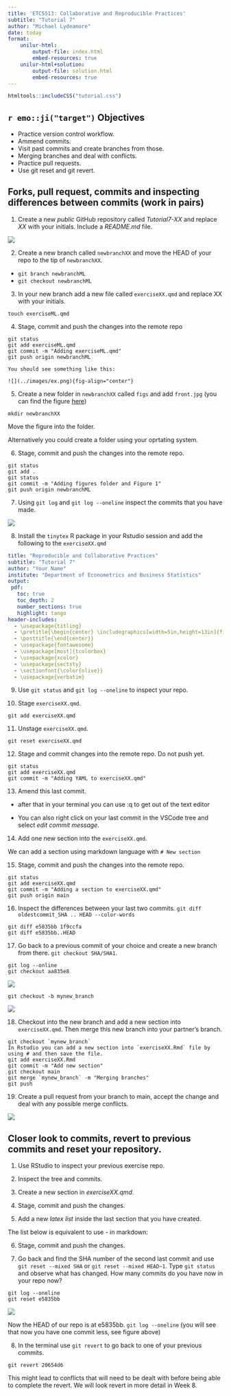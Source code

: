 ```yaml
---
title: 'ETC5513: Collaborative and Reproducible Practices'
subtitle: "Tutorial 7"
author: "Michael Lydeamore"
date: today
format:
    unilur-html:
        output-file: index.html
        embed-resources: true
    unilur-html+solution:
        output-file: solution.html
        embed-resources: true
---
```

```r
htmltools::includeCSS("tutorial.css")
```


## `r emo::ji("target")` Objectives

* Practice version control workflow.
* Ammend commits.
* Visit past commits and create branches from those.
* Merging branches and deal with conflicts.
* Practice pull requests.
* Use git reset and git revert.

##  Forks, pull request, commits and inspecting differences between commits (work in pairs)

1. Create a new *public* GitHub repository called *Tutorial7-XX* and replace *XX* with your initials. Include a *README.md* file.

::: {.unilur-solution}
![](../images/t1.png){fig-align="center"}
:::

2. Create a new branch called `newbranchXX` and move the HEAD of your repo to the tip of `newbranchXX`.

::: {.unilur-solution}
* `git branch newbranchML`
* `git checkout newbranchML`
:::
  
3. In your new branch add a new file called `exerciseXX.qmd` and replace XX with your initials.

::: {.unilur-solution}
```
touch exerciseML.qmd
```
:::
  
4. Stage, commit and push the changes into the remote repo
  
::: {.unilur-solution}
```
git status
git add exerciseML.qmd
git commit -m "Adding exerciseML.qmd"
git push origin newbranchML

You should see something like this:

![](../images/ex.png){fig-align="center"}

```
:::
  
5. Create a new folder in `newbranchXX` called `figs` and add `front.jpg` (you can find the figure [here](../images/front.jpg))
  
::: {.unilur-solution}
```
mkdir newbranchXX
```
Move the figure into the folder.

Alternatively you could create a folder using your oprtating system.
:::

6. Stage, commit and push the changes into the remote repo.

::: {.unilur-solution}
```
git status
git add .
git status
git commit -m "Adding figures folder and Figure 1"
git push origin newbranchML
```
:::

7. Using `git log`  and `git log --oneline` inspect the commits that you have made.

::: {.unilur-solution}
![](../images/view.png){fig-align="center"}
:::

8. Install the `tinytex` R package in your Rstudio session and add the following to the `exerciseXX.qmd` 

```yaml
title: "Reproducible and Collaborative Practices"
subtitle: "Tutorial 7"
author: "Your Name"
institute: "Department of Econometrics and Business Statistics"
output: 
 pdf:
   toc: true
   toc_depth: 2
   number_sections: true
   highlight: tango
header-includes: 
  - \usepackage{titling}
  - \pretitle{\begin{center} \includegraphics[width=5in,height=13in]{figs/front.jpg}\LARGE\\}
  - \posttitle{\end{center}}
  - \usepackage{fontawesome}
  - \usepackage[most]{tcolorbox}
  - \usepackage{xcolor}
  - \usepackage{sectsty}
  - \sectionfont{\color{olive}}
  - \usepackage{verbatim}
```


9. Use `git status` and `git log --oneline` to inspect your repo.
  
10. Stage  `exerciseXX.qmd`.

::: {.unilur-solution}
`git add exerciseXX.qmd`
:::
  
11. Unstage `exerciseXX.qmd`.

::: {.unilur-solution}
`git reset exerciseXX.qmd`
:::
  
12. Stage and commit changes into the remote repo. Do not push yet.

::: {.unilur-solution}
```
git status
git add exerciseXX.qmd
git commit -m "Adding YAML to exerciseXX.qmd"
```
:::

13. Amend this last commit. \textbf{Hint:}

   \begin{verbatim} git commit --amend  \end{verbatim}
    
   - after that in your terminal you can use :q to get out of the text editor
   
   \begin{verbatim} git push --force \end{verbatim}
   
    
   - You can also right click on your last commit in the VSCode tree and select *edit commit message*.  
     
14. Add one new section into the `exerciseXX.qmd`.

::: {.unilur-solution}
We can add a section using markdown language with `# New section`
:::

15. Stage, commit and push the changes into the remote repo.

::: {.unilur-solution}
```
git status
git add exerciseXX.qmd
git commit -m "Adding a section to exerciseXX.qmd"
git push origin main
```
:::
  
16. Inspect the differences between your last two commits. \textbf{Hint:} `git diff oldestcommit_SHA .. HEAD --color-words`

::: {.unilur-solution}
```
git diff e5835bb 1f9ccfa 
git diff e5835bb..HEAD
```
:::
   
   
17. Go back to a previous commit of your choice and create a new branch from there. \textbf{Hint:} `git checkout SHA/SHA1`.

::: {.unilur-solution}
```
git log --online
git checkout aa835e8
```

![](../images/log_checkout.png){fig-align="center"}

```
git checkout -b mynew_branch
```

![](../images/ex3.png){fig-align="center"}


:::

   
18. Checkout into the new branch and add a new section into `exerciseXX.qmd`. Then merge this new branch into your partner's branch.

::: {.unilur-solution}
```
git checkout `mynew_branch`
In Rstudio you can add a new section into `exerciseXX.Rmd` file by using # and then save the file.
git add exerciseXX.Rmd
git commit -m "Add new section"
git checkout main
git merge `mynew_branch` -m "Merging branches"
git push
```
:::


   
19. Create a pull request from your branch to main, accept the change and deal with any possible merge conflicts.

::: {.unilur-solution}
![](../images/pull.png){fig-align="center"}

:::


## Closer look to commits, revert to previous commits and reset your repository.

1. Use RStudio to inspect your previous exercise repo.

2. Inspect the tree and commits.
3. Create a new section in *exerciseXX.qmd*.

4. Stage, commit and push the changes.
 
5. Add a new *latex list* inside the last section that you have created. \textbf{Hint:} \begin{verbatim} \begin{itemize} \item ... \end{itemize} \end{verbatim}

::: {.unilur-solution}
\begin{verbatim}
\begin{itemize}
\item This is the first
\item This is the second
\end{itemize}
\end{verbatim}

The list below is equivalent to use - in markdown:

\begin{verbatim}
\begin{enumerate}
\item This is the first
\item This is the second
\end{enumerate}
\end{verbatim}
:::


6. Stage, commit and push the changes.
 
7. Go back and find the SHA number of the second last commit and use `git reset --mixed SHA` or `git reset --mixed HEAD~1`. Type `git status` and observe what has changed. How many commits do you have now in your repo now? 

::: {.unilur-solution}
```
git log --oneline
git reset e5835bb
```

![](../images/gitreset.png){fig-align="center"}

Now the HEAD of our repo is at e5835bb. 
`git log --oneline` (you will see that now you have one commit less, see figure above)

:::

 
8. In the terminal use `git revert` to go back to one of your previous commits.

::: {.unilur-solution}
```
git revert 20654d6
```

This might lead to conflicts that will need to be dealt with before being able to complete the revert.
We will look revert in more detail in Week 8.
:::

